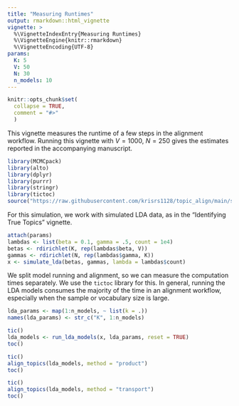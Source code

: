 ```yaml
---
title: "Measuring Runtimes"
output: rmarkdown::html_vignette
vignette: >
  %\VignetteIndexEntry{Measuring Runtimes}
  %\VignetteEngine{knitr::rmarkdown}
  %\VignetteEncoding{UTF-8}
params:
  K: 5
  V: 50
  N: 30
  n_models: 10
---
```


```r
knitr::opts_chunk$set(
  collapse = TRUE,
  comment = "#>"
  )
```

This vignette measures the runtime of a few steps in the alignment workflow.
Running this vignette with $V = 1000$, $N = 250$ gives the
estimates reported in the accompanying manuscript.

```r
library(MCMCpack)
library(alto)
library(dplyr)
library(purrr)
library(stringr)
library(tictoc)
source("https://raw.githubusercontent.com/krisrs1128/topic_align/main/simulations/simulation_functions.R")
```

For this simulation, we work with simulated LDA data, as in the "Identifying
True Topics" vignette.

```r
attach(params)
lambdas <- list(beta = 0.1, gamma = .5, count = 1e4)
betas <- rdirichlet(K, rep(lambdas$beta, V))
gammas <- rdirichlet(N, rep(lambdas$gamma, K))
x <- simulate_lda(betas, gammas, lambda = lambdas$count)
```

We split model running and alignment, so we can measure the computation times
separately. We use the `tictoc` library for this. In general, running the LDA
models consumes the majority of the time in an alignment workflow, especially
when the sample or vocabulary size is large.

```r
lda_params <- map(1:n_models, ~ list(k = .))
names(lda_params) <- str_c("K", 1:n_models)

tic()
lda_models <- run_lda_models(x, lda_params, reset = TRUE)
toc()

tic()
align_topics(lda_models, method = "product")
toc()

tic()
align_topics(lda_models, method = "transport")
toc()
```
